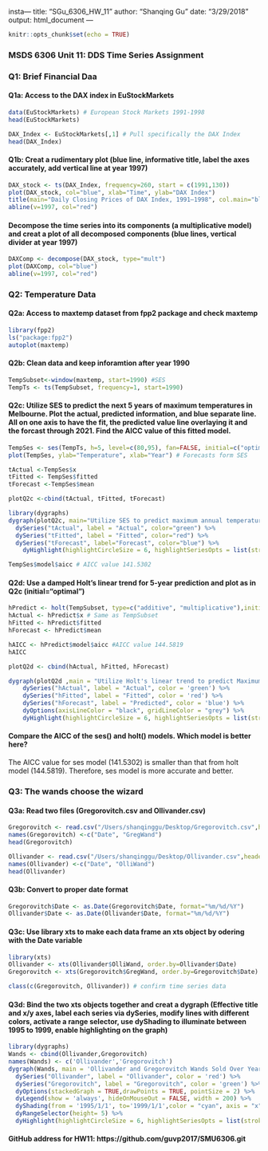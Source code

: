 insta---
title: "SGu_6306_HW_11"
author: "Shanqing Gu"
date: "3/29/2018"
output: html_document
---
```r
knitr::opts_chunk$set(echo = TRUE)
```

### MSDS 6306 Unit 11: DDS Time Series Assignment 

### Q1: Brief Financial Daa

#### Q1a: Access to the DAX index in EuStockMarkets

```r
data(EuStockMarkets) # European Stock Markets 1991-1998
head(EuStockMarkets)

DAX_Index <- EuStockMarkets[,1] # Pull specifically the DAX Index
head(DAX_Index)
```

#### Q1b: Creat a rudimentary plot (blue line, informative title, label the axes accurately, add vertical line at year 1997)

```r
DAX_stock <- ts(DAX_Index, frequency=260, start = c(1991,130))
plot(DAX_stock, col="blue", xlab="Time", ylab="DAX Index")
title(main="Daily Closing Prices of DAX Index, 1991–1998", col.main="black", font.main=4)
abline(v=1997, col="red")
```

#### Decompose the time series into its components (a multiplicative model) and creat a plot of all decomposed components (blue lines, vertical divider at year 1997)

```r
DAXComp <- decompose(DAX_stock, type="mult")
plot(DAXComp, col="blue")
abline(v=1997, col="red")
```

### Q2: Temperature Data

#### Q2a: Access to maxtemp dataset from fpp2 package and check maxtemp

```r
library(fpp2)
ls("package:fpp2")
autoplot(maxtemp)
```

#### Q2b: Clean data and keep inforamtion after year 1990

```r
TempSubset<-window(maxtemp, start=1990) #SES
TempTs <- ts(TempSubset, frequency=1, start=1990)
```

#### Q2c: Utilize SES to predict the next 5 years of maximum temperatures in Melbourne. Plot the actual, predicted information, and blue separate line. All on one axis to have the fit, the predicted value line overlaying it and the forcast through 2021. Find the AICC value of this fitted model.

```r
TempSes <- ses(TempTs, h=5, level=c(80,95), fan=FALSE, initial=c("optimal", "simple"))
plot(TempSes, ylab="Temperature", xlab="Year") # Forecasts form SES

tActual <-TempSes$x
tFitted <- TempSes$fitted
tForecast <-TempSes$mean

plotQ2c <-cbind(tActual, tFitted, tForecast) 

library(dygraphs)
dygraph(plotQ2c, main="Utilize SES to predict maximum annual temperatures", ylab="Maximum annual temperatures (degrees Celsius)", xlab ="Years") %>%
  dySeries("tActual", label = "Actual", color="green") %>%
  dySeries("tFitted", label = "Fitted", color="red") %>%
  dySeries("tForecast", label="Forecast", color="blue") %>%
    dyHighlight(highlightCircleSize = 6, highlightSeriesOpts = list(strokeWidth = 3))

TempSes$model$aicc # AICC value 141.5302
```

#### Q2d: Use a damped Holt's linear trend for 5-year prediction and plot as in Q2c (initial="optimal")

```r
hPredict <- holt(TempSubset, type=c("additive", "multiplicative"),initial="optimal", h=5, damped=TRUE) #with damped trend
hActual <- hPredict$x # Same as TempSubset
hFitted <- hPredict$fitted
hForecast <- hPredict$mean

hAICC <- hPredict$model$aicc #AICC value 144.5819
hAICC

plotQ2d <- cbind(hActual, hFitted, hForecast)

dygraph(plotQ2d ,main = "Utilize Holt's linear trend to predict Maximum annual temperatures",ylab="Maximum annual temperatures (degrees Celsius)", xlab ="Years") %>%
    dySeries("hActual", label = "Actual", color = 'green') %>%
    dySeries("hFitted", label = "Fitted", color = 'red') %>%
    dySeries("hForecast", label = "Predicted", color = 'blue') %>%
    dyOptions(axisLineColor = "black", gridLineColor = "grey") %>%
    dyHighlight(highlightCircleSize = 6, highlightSeriesOpts = list(strokeWidth = 3)) 
```

#### Compare the AICC of the ses() and holt() models. Which model is better here?
The AICC value for ses model (141.5302) is smaller than that from holt model (144.5819). Therefore, ses model is more accurate and better. 

### Q3: The wands choose the wizard

#### Q3a: Read two files (Gregorovitch.csv and Ollivander.csv)

```r
Gregorovitch <- read.csv("/Users/shanqinggu/Desktop/Gregorovitch.csv",header = FALSE)
names(Gregorovitch) <-c("Date", "GregWand")
head(Gregorovitch)

Ollivander <- read.csv("/Users/shanqinggu/Desktop/Ollivander.csv",header = FALSE)
names(Ollivander) <-c("Date", "OlliWand")
head(Ollivander)
```

#### Q3b: Convert to proper date format

```r
Gregorovitch$Date <- as.Date(Gregorovitch$Date, format="%m/%d/%Y")
Ollivander$Date <- as.Date(Ollivander$Date, format="%m/%d/%Y")
```

#### Q3c: Use library xts to make each data frame an xts object by odering with the Date variable

```r
library(xts)
Ollivander <- xts(Ollivander$OlliWand, order.by=Ollivander$Date)
Gregorovitch <- xts(Gregorovitch$GregWand, order.by=Gregorovitch$Date)

class(c(Gregorovitch, Ollivander)) # confirm time series data
```

#### Q3d: Bind the two xts objects together and creat a dygraph (Effective title and x/y axes, label each series via dySeries, modify lines with different colors, activate a range selector, use dyShading to illuminate between 1995 to 1999, enable highlighting on the graph) 

```r
library(dygraphs)
Wands <- cbind(Ollivander,Gregorovitch)
names(Wands) <- c('Ollivander','Gregorovitch')
dygraph(Wands, main = 'Ollivander and Gregorovitch Wands Sold Over Years', ylab = 'Wands Sold Quantity', xlab='Years') %>%
  dySeries("Ollivander", label = "Ollivander", color = 'red') %>%
  dySeries("Gregorovitch", label = "Gregorovitch", color = 'green') %>%              
  dyOptions(stackedGraph = TRUE,drawPoints = TRUE, pointSize = 2) %>%
  dyLegend(show = 'always', hideOnMouseOut = FALSE, width = 200) %>%
  dyShading(from = '1995/1/1', to='1999/1/1',color = "cyan", axis = "x") %>%
  dyRangeSelector(height= 5) %>%
  dyHighlight(highlightCircleSize = 6, highlightSeriesOpts = list(strokeWidth = 3)) 
```


#### GitHub address for HW11: https://github.com/guvp2017/SMU6306.git